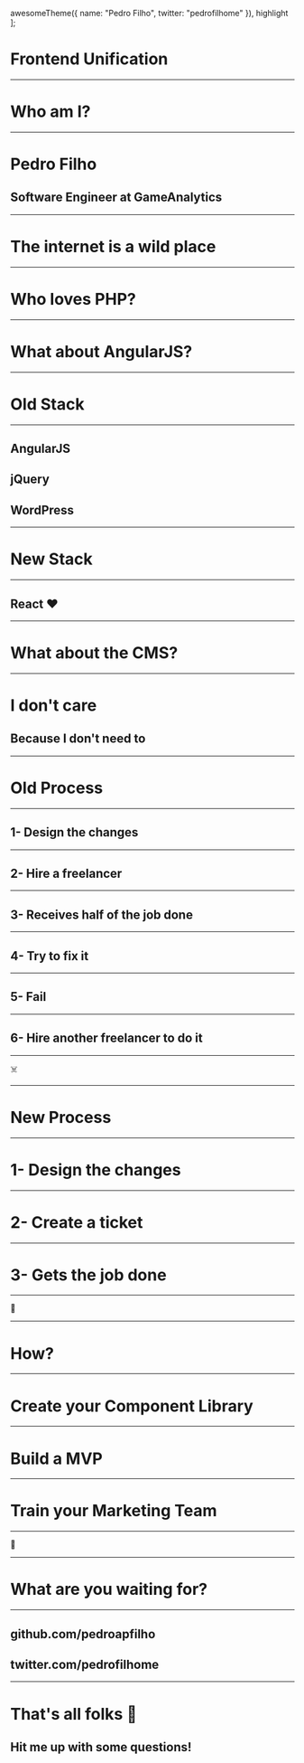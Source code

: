 

  awesomeTheme({ name: "Pedro Filho", twitter: "pedrofilhome" }),
  highlight
];

# Frontend Unification

---

# Who am I?

---

# Pedro Filho

## Software Engineer at GameAnalytics

---

# The internet is a wild place

---

# Who loves PHP?

---

# What about AngularJS?

---

# Old Stack

---

## AngularJS

## jQuery

## WordPress

---

# New Stack

---

## React ❤️

---

# What about the CMS?

---

# I don't care

## Because I don't need to

---

# Old Process

---

## 1- Design the changes

---

## 2- Hire a freelancer

---

## 3- Receives half of the job done

---

## 4- Try to fix it

---

## 5- Fail

---

## 6- Hire another freelancer to do it

---

☠️

---

# New Process

---

# 1- Design the changes

---

# 2- Create a ticket

---

# 3- Gets the job done

---

🎉

---

# How?

---

# Create your Component Library

---

# Build a MVP

---

# Train your Marketing Team

---

🤑

---

# What are you waiting for?

---

## github.com/pedroapfilho

## twitter.com/pedrofilhome

---

# That's all folks 👋

## Hit me up with some questions!
